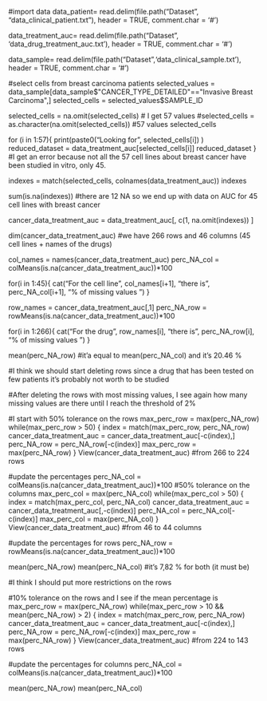 #import data
data_patient= read.delim(file.path("Dataset", "data_clinical_patient.txt"), header = TRUE, comment.char = '#')

data_treatment_auc= read.delim(file.path("Dataset", 'data_drug_treatment_auc.txt'), header = TRUE, comment.char = '#')

data_sample= read.delim(file.path("Dataset",'data_clinical_sample.txt'), header = TRUE, comment.char = '#')

#select cells from breast carcinoma patients
selected_values = data_sample[data_sample$"CANCER_TYPE_DETAILED"=="Invasive Breast Carcinoma",]
selected_cells = selected_values$SAMPLE_ID

selected_cells = na.omit(selected_cells) # I get 57 values
#selected_cells = as.character(na.omit(selected_cells)) #57 values
selected_cells 

for (i in 1:57){
  print(paste0("Looking for ", selected_cells[i]) )
  reduced_dataset = data_treatment_auc[selected_cells[i]]
  reduced_dataset
} 
#I get an error because not all the 57 cell lines about breast cancer have been studied in vitro, only 45.

indexes = match(selected_cells, colnames(data_treatment_auc))
indexes

sum(is.na(indexes)) 
#there are 12 NA so we end up with data on AUC for 45 cell lines with breast cancer

cancer_data_treatment_auc = data_treatment_auc[, c(1, na.omit(indexes)) ]

dim(cancer_data_treatment_auc)
#we have 266 rows and 46 columns (45 cell lines + names of the drugs)

col_names = names(cancer_data_treatment_auc)
perc_NA_col = colMeans(is.na(cancer_data_treatment_auc))*100

for(i in 1:45){
  cat("For the cell line", col_names[i+1], "there is", perc_NA_col[i+1], "% of missing values \n")
}

row_names = cancer_data_treatment_auc[,1]
perc_NA_row = rowMeans(is.na(cancer_data_treatment_auc))*100

for(i in 1:266){
  cat("For the drug", row_names[i], "there is", perc_NA_row[i], "% of missing values \n")
}

mean(perc_NA_row) 
#it'a equal to mean(perc_NA_col) and it's 20.46 % 

#I think we should start deleting rows since a drug that has been tested on few patients it's probably not worth to be studied 

#After deleting the rows with most missing values, I see again how many missing values are there until I reach the threshold of 2%

#I start with 50% tolerance on the rows
max_perc_row = max(perc_NA_row)
while(max_perc_row > 50)
{
  index = match(max_perc_row, perc_NA_row)
  cancer_data_treatment_auc = cancer_data_treatment_auc[-c(index),]
  perc_NA_row = perc_NA_row[-c(index)]
  max_perc_row = max(perc_NA_row)
}
View(cancer_data_treatment_auc)
#from 266 to 224 rows

#update the percentages
perc_NA_col = colMeans(is.na(cancer_data_treatment_auc))*100
#50% tolerance on the columns
max_perc_col = max(perc_NA_col)
while(max_perc_col > 50)
{
  index = match(max_perc_col, perc_NA_col)
  cancer_data_treatment_auc = cancer_data_treatment_auc[,-c(index)]
  perc_NA_col = perc_NA_col[-c(index)]
  max_perc_col = max(perc_NA_col)
}
View(cancer_data_treatment_auc)
#from 46 to 44 columns

#update the percentages for rows
perc_NA_row = rowMeans(is.na(cancer_data_treatment_auc))*100

mean(perc_NA_row)
mean(perc_NA_col)
#it's 7,82 % for both (it must be)

#I think I should put more restrictions on the rows

#10% tolerance on the rows and I see if the mean percentage is 
max_perc_row = max(perc_NA_row)
while(max_perc_row > 10 && mean(perc_NA_row) > 2)
{
  index = match(max_perc_row, perc_NA_row)
  cancer_data_treatment_auc = cancer_data_treatment_auc[-c(index),]
  perc_NA_row = perc_NA_row[-c(index)]
  max_perc_row = max(perc_NA_row)
}
View(cancer_data_treatment_auc)
#from 224 to 143 rows

#update the percentages for columns
perc_NA_col = colMeans(is.na(cancer_data_treatment_auc))*100

mean(perc_NA_row)
mean(perc_NA_col)





